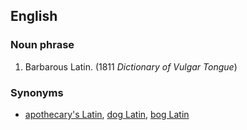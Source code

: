 ==English==
===Noun phrase===
# {{idiom}} {{vulgar}} Barbarous Latin. (1811 ''Dictionary of Vulgar Tongue'')

===Synonyms===
* [[apothecary's Latin]], [[dog Latin]], [[bog Latin]]